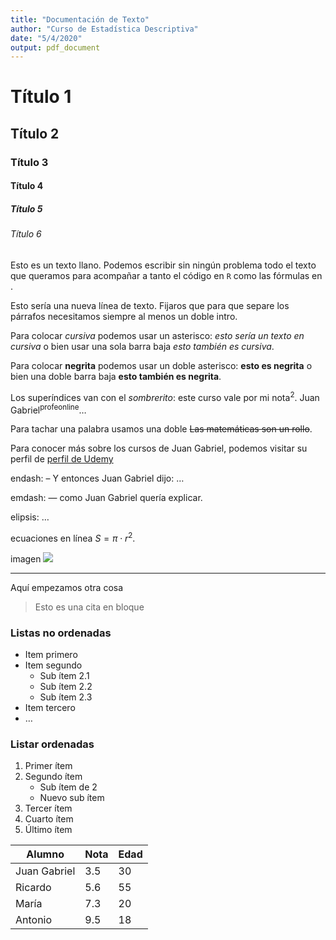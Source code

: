 ```yaml
---
title: "Documentación de Texto"
author: "Curso de Estadística Descriptiva"
date: "5/4/2020"
output: pdf_document
---
```


# Título 1

## Título 2

### Título 3

#### Título 4

##### Título 5

###### Título 6

Esto es un texto llano. Podemos escribir sin ningún problema todo el texto que queramos para acompañar a tanto el código en `R` como las fórmulas en \LaTeX.


Esto sería una nueva línea de texto. Fijaros que para que separe los párrafos necesitamos siempre al menos un doble intro.

Para colocar *cursiva* podemos usar un asterisco: *esto sería un texto en cursiva* o bien usar una sola barra baja _esto también es cursiva_.

Para colocar **negrita** podemos usar un doble asterisco: **esto es negrita** o bien una doble barra baja __esto también es negrita__.

Los superíndices van con el *sombrerito*: este curso vale por mi nota^2^. Juan Gabriel^profeonline^...

Para tachar una palabra usamos una doble ~~Las matemáticas son un rollo~~.

Para conocer más sobre los cursos de Juan Gabriel, podemos visitar su perfil de [perfil de Udemy](https://udemy.com/u/juangabriel2)

endash: -- Y entonces Juan Gabriel dijo: ...

emdash: --- como Juan Gabriel quería explicar.

elipsis: ...

ecuaciones en línea $S = \pi\cdot r^2$.

imagen ![](../../teoria/Imgs/logo.png)

***

Aquí empezamos otra cosa

> Esto es una cita en bloque

### Listas no ordenadas

* Item primero
* Item segundo
    + Sub ítem 2.1
    + Sub ítem 2.2
    + Sub ítem 2.3
* Item tercero
* ...

### Listar ordenadas
1. Primer ítem
2. Segundo ítem
    + Sub ítem de 2
    + Nuevo sub ítem
3. Tercer ítem
1. Cuarto ítem
1. Último ítem

Alumno         |    Nota      |    Edad
---------------|--------------|-----------
Juan Gabriel   |    3.5       |     30
Ricardo        |    5.6       |     55
María          |    7.3       |     20
Antonio        |    9.5       |     18